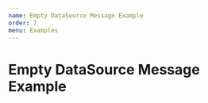 ```yaml
---
name: Empty DataSource Message Example
order: 7
menu: Examples
---
```



# Empty DataSource Message Example

<Playground>
  <MaterialTable
    columns={[
      {title: 'Name', field: 'name'},
      {title: 'Surname', field: 'surname'},
      {title: 'Birth Year', field: 'birthYear', type: 'numeric'},
      {title: 'Birth Place', field: 'birthCity', lookup: {34: 'İstanbul', 63: 'Şanlıurfa'}},      
    ]}
    data={[ ]}
    title="Empty DataSource Example"
    options={{
      toolbar: false,
      paging: false,      
      showEmptyDataSourceMessage:true
    }}
     localization={{
       emptyDataSourceMessage:'No records to display'
    }}
  />
</Playground>




